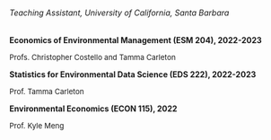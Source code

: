 
###### Teaching Assistant, University of California, Santa Barbara


**Economics of Environmental Management (ESM 204), 2022-2023**  

<font size="2">Profs. Christopher Costello and Tamma Carleton</font>

**Statistics for Environmental Data Science (EDS 222), 2022-2023**  

<font size="2">Prof. Tamma Carleton</font>

**Environmental Economics (ECON 115), 2022**  

<font size="2">Prof. Kyle Meng</font>